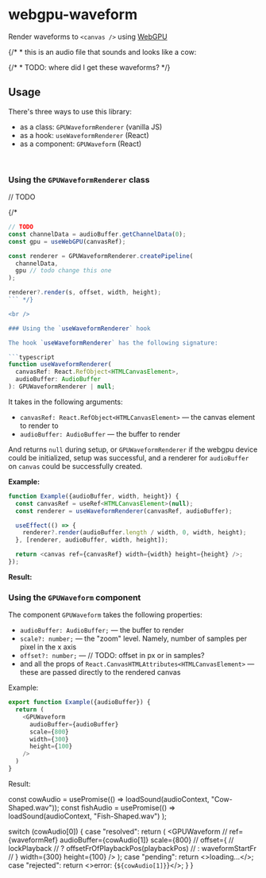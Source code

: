 
# webgpu-waveform

Render waveforms to `<canvas />` using [WebGPU](https://developer.mozilla.org/en-US/docs/Web/API/WebGPU_API)



{/* * this is an audio file that sounds and looks like a cow: 

{/* * TODO: where did I get these waveforms? */}

## Usage

There's three ways to use this library:
- as a class: `GPUWaveformRenderer` (vanilla JS)
- as a hook: `useWaveformRenderer` (React)
- as a component: `GPUWaveform` (React)

<br />

### Using the `GPUWaveformRenderer` class

// TODO

{/* 
```javascript
// TODO
const channelData = audioBuffer.getChannelData(0);
const gpu = useWebGPU(canvasRef);

const renderer = GPUWaveformRenderer.createPipeline(
  channelData,
  gpu // todo change this one
);

renderer?.render(s, offset, width, height);
``` */}

<br />

### Using the `useWaveformRenderer` hook

The hook `useWaveformRenderer` has the following signature:

```typescript
function useWaveformRenderer(
  canvasRef: React.RefObject<HTMLCanvasElement>,
  audioBuffer: AudioBuffer
): GPUWaveformRenderer | null;
```

It takes in the following arguments:

- `canvasRef: React.RefObject<HTMLCanvasElement>` — the canvas element to render to
- `audioBuffer: AudioBuffer` — the buffer to render

And returns `null` during setup, or `GPUWaveformRenderer` if the webgpu device could be initialized, setup was successful, and a renderer for `audioBuffer` on `canvas` could be successfully created.

**Example:**

```javascript
function Example({audioBuffer, width, height}) {
  const canvasRef = useRef<HTMLCanvasElement>(null);
  const renderer = useWaveformRenderer(canvasRef, audioBuffer);

  useEffect(() => {
    renderer?.render(audioBuffer.length / width, 0, width, height);
  }, [renderer, audioBuffer, width, height]);

  return <canvas ref={canvasRef} width={width} height={height} />;
});

```

**Result:**

<p><Example /></p>

### Using the `GPUWaveform` component

The component `GPUWaveform` takes the following properties:

- `audioBuffer: AudioBuffer;` — the buffer to render
- `scale?: number;` — the "zoom" level. Namely, number of samples per pixel in the x axis
- `offset?: number;` — // TODO: offset in px or in samples?
- and all the props of `React.CanvasHTMLAttributes<HTMLCanvasElement>` — these are passed directly to the rendered canvas

Example:

```javascript
export function Example({audioBuffer}) {
  return (
    <GPUWaveform
      audioBuffer={audioBuffer}
      scale={800}
      width={300}
      height={100}
    />
  )
}
```

Result:

<p><Example /></p>



  const cowAudio = usePromise(() => loadSound(audioContext, "Cow-Shaped.wav"));
  const fishAudio = usePromise(() =>
    loadSound(audioContext, "Fish-Shaped.wav")
  );


  switch (cowAudio[0]) {
    case "resolved":
      return (
        <GPUWaveform
          // ref={waveformRef}
          audioBuffer={cowAudio[1]}
          scale={800}
          // offset={
          //   lockPlayback
          //     ? offsetFrOfPlaybackPos(playbackPos)
          //     : waveformStartFr
          // }
          width={300}
          height={100}
        />
      );
    case "pending":
      return <>loading...</>;
    case "rejected":
      return <>error: {`${cowAudio[1]}`}</>;
  }
}
